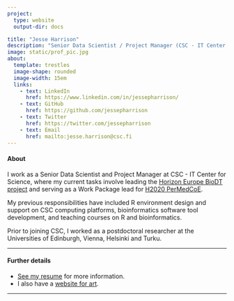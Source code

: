 ```yaml
---
project:
  type: website
  output-dir: docs

title: "Jesse Harrison"
description: "Senior Data Scientist / Project Manager (CSC - IT Center for Science Ltd)"
image: static/prof_pic.jpg
about: 
  template: trestles
  image-shape: rounded
  image-width: 15em
  links:
    - text: LinkedIn
      href: https://www.linkedin.com/in/jessepharrison/
    - text: GitHub
      href: https://github.com/jessepharrison
    - text: Twitter
      href: https://twitter.com/jessepharrison
    - text: Email
      href: mailto:jesse.harrison@csc.fi    
---
```


#### **About**

I work as a Senior Data Scientist and Project Manager at CSC - IT Center for Science, where my current tasks involve leading the [Horizon Europe BioDT project](https://biodt.eu/) and serving as a Work Package lead for [H2020 PerMedCoE](https://permedcoe.eu/).

My previous responsibilities have included R environment design and support on CSC computing platforms, bioinformatics software tool development, and teaching courses on R and bioinformatics.

Prior to joining CSC, I worked as a postdoctoral researcher at the Universities of Edinburgh, Vienna, Helsinki and Turku.

------------------------------------------------------------------------

#### **Further details**

- [See my resume](static/harrison_cv_feb23.pdf) for more information.
- I also have a [website for art](https://www.jesse-harrison.com/).

------------------------------------------------------------------------
